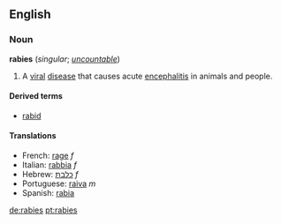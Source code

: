 ==English==
===Noun===
'''rabies''' (''singular''; ''[[uncountable]]'')

#A [[viral]] [[disease]] that causes acute [[encephalitis]] in animals and people.

====Derived terms====
*[[rabid]]

====Translations====
*French: [[rage#French|rage]] ''f''
*Italian: [[rabbia]] ''f''
*Hebrew: [[כלבת]] ''f''
*Portuguese: [[raiva]] ''m''
*Spanish: [[rabia]]

{{wikipedia}}

[[de:rabies]]
[[pt:rabies]]